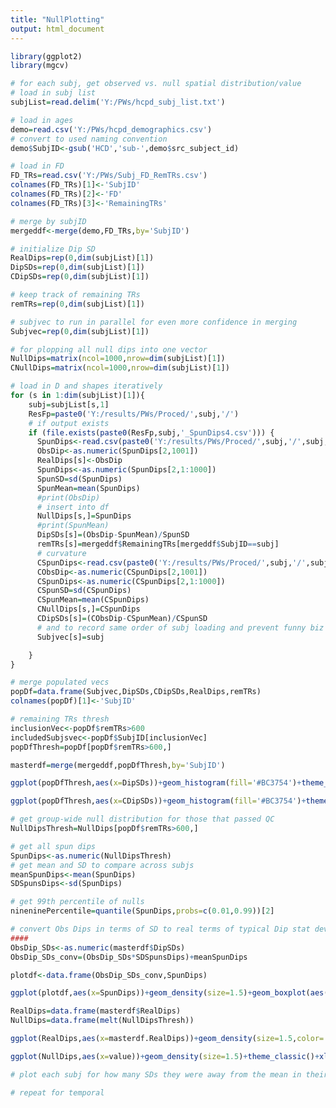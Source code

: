 ---
title: "NullPlotting"
output: html_document
---

```{r}
library(ggplot2)
library(mgcv)

# for each subj, get observed vs. null spatial distribution/value
# load in subj list
subjList=read.delim('Y:/PWs/hcpd_subj_list.txt')

# load in ages
demo=read.csv('Y:/PWs/hcpd_demographics.csv')
# convert to used naming convention
demo$SubjID<-gsub('HCD','sub-',demo$src_subject_id)

# load in FD
FD_TRs=read.csv('Y:/PWs/Subj_FD_RemTRs.csv')
colnames(FD_TRs)[1]<-'SubjID'
colnames(FD_TRs)[2]<-'FD'
colnames(FD_TRs)[3]<-'RemainingTRs'

# merge by subjID
mergeddf<-merge(demo,FD_TRs,by='SubjID')

# initialize Dip SD
RealDips=rep(0,dim(subjList)[1])
DipSDs=rep(0,dim(subjList)[1])
CDipSDs=rep(0,dim(subjList)[1])

# keep track of remaining TRs
remTRs=rep(0,dim(subjList)[1])

# subjvec to run in parallel for even more confidence in merging
Subjvec=rep(0,dim(subjList)[1])

# for plopping all null dips into one vector
NullDips=matrix(ncol=1000,nrow=dim(subjList)[1])
CNullDips=matrix(ncol=1000,nrow=dim(subjList)[1])

# load in D and shapes iteratively
for (s in 1:dim(subjList)[1]){
    subj=subjList[s,1]
    ResFp=paste0('Y:/results/PWs/Proced/',subj,'/')
    # if output exists
    if (file.exists(paste0(ResFp,subj,'_SpunDips4.csv'))) {
      SpunDips<-read.csv(paste0('Y:/results/PWs/Proced/',subj,'/',subj,'_SpunDips4.csv'),header=F)
      ObsDip<-as.numeric(SpunDips[2,1001])
      RealDips[s]<-ObsDip
      SpunDips<-as.numeric(SpunDips[2,1:1000])
      SpunSD=sd(SpunDips)
      SpunMean=mean(SpunDips)
      #print(ObsDip)
      # insert into df
      NullDips[s,]=SpunDips
      #print(SpunMean)
      DipSDs[s]=(ObsDip-SpunMean)/SpunSD
      remTRs[s]=mergeddf$RemainingTRs[mergeddf$SubjID==subj]
      # curvature
      CSpunDips<-read.csv(paste0('Y:/results/PWs/Proced/',subj,'/',subj,'_CSpunDips4.csv'),header=F)
      CObsDip<-as.numeric(CSpunDips[2,1001])
      CSpunDips<-as.numeric(CSpunDips[2,1:1000])
      CSpunSD=sd(CSpunDips)
      CSpunMean=mean(CSpunDips)
      CNullDips[s,]=CSpunDips
      CDipSDs[s]=(CObsDip-CSpunMean)/CSpunSD
      # and to record same order of subj loading and prevent funny biz
      Subjvec[s]=subj

    }
}

# merge populated vecs
popDf=data.frame(Subjvec,DipSDs,CDipSDs,RealDips,remTRs)
colnames(popDf)[1]<-'SubjID'

# remaining TRs thresh
inclusionVec<-popDf$remTRs>600
includedSubjsvec<-popDf$SubjID[inclusionVec]
popDfThresh=popDf[popDf$remTRs>600,]

masterdf=merge(mergeddf,popDfThresh,by='SubjID')
```

```{r}
ggplot(popDfThresh,aes(x=DipSDs))+geom_histogram(fill='#BC3754')+theme_classic(base_size=23)+xlim(0,64)+xlab('Standard Deviations of Observed from Nulls')+scale_x_continuous(breaks=seq(3,63,5))
```

```{r}
ggplot(popDfThresh,aes(x=CDipSDs))+geom_histogram(fill='#BC3754')+theme_classic(base_size=23)+xlab('Standard Deviations of Observed from Nulls')
```

```{r}
# get group-wide null distribution for those that passed QC
NullDipsThresh=NullDips[popDf$remTRs>600,]

# get all spun dips
SpunDips<-as.numeric(NullDipsThresh)
# get mean and SD to compare across subjs
meanSpunDips<-mean(SpunDips)
SDSpunsDips<-sd(SpunDips)

# get 99th percentile of nulls
nineninePercentile=quantile(SpunDips,probs=c(0.01,0.99))[2]

# convert Obs Dips in terms of SD to real terms of typical Dip stat deviations on spun dips
####
ObsDip_SDs<-as.numeric(masterdf$DipSDs)
ObsDip_SDs_conv=(ObsDip_SDs*SDSpunsDips)+meanSpunDips

plotdf<-data.frame(ObsDip_SDs_conv,SpunDips)

ggplot(plotdf,aes(x=SpunDips))+geom_density(size=1.5)+geom_boxplot(aes(ObsDip_SDs_conv),color='#BC3754')+theme_classic(base_size=23)+ylab('')+xlab('Dip Statistics: \u2207PG')+guides(y="none")+geom_vline(xintercept=c(ObsDip_SDs_conv))+geom_vline(xintercept = nineninePercentile,color='blue')

```

```{r}
RealDips=data.frame(masterdf$RealDips)
NullDips=data.frame(melt(NullDipsThresh))

ggplot(RealDips,aes(x=masterdf.RealDips))+geom_density(size=1.5,color='red')+theme_classic()+xlim(c(0,.04))

ggplot(NullDips,aes(x=value))+geom_density(size=1.5)+theme_classic()+xlim(c(0,.04))
```


```{r}
# plot each subj for how many SDs they were away from the mean in their own respective null distribution

```

```{r}
# repeat for temporal
```